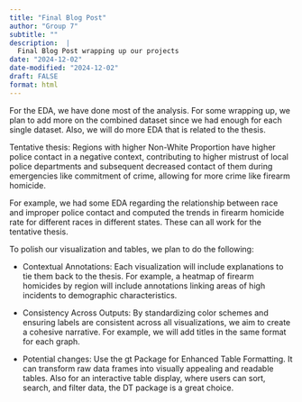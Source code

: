 ```yaml
---
title: "Final Blog Post"
author: "Group 7"
subtitle: ""
description:  |
  Final Blog Post wrapping up our projects
date: "2024-12-02"
date-modified: "2024-12-02"
draft: FALSE
format: html
---
```


For the EDA, we have done most of the analysis. For some wrapping up, we plan to add more on the combined dataset since we had enough for each single dataset. Also, we will do more EDA that is related to the thesis.

Tentative thesis: Regions with higher Non-White Proportion have higher police contact in a negative context, contributing to higher mistrust of local police departments and subsequent decreased contact of them during emergencies like commitment of crime, allowing for more crime like firearm homicide.

For example, we had some EDA regarding the relationship between race and improper police contact and computed the trends in firearm homicide rate for different races in different states. These can all work for the tentative thesis.

To polish our visualization and tables, we plan to do the following:

- Contextual Annotations: Each visualization will include explanations to tie them back to the thesis. For example, a heatmap of firearm homicides by region will include annotations linking areas of high incidents to demographic characteristics.

- Consistency Across Outputs: By standardizing color schemes and ensuring labels are consistent across all visualizations, we aim to create a cohesive narrative. For example, we will add titles in the same format for each graph.

- Potential changes:
  Use the gt Package for Enhanced Table Formatting. It can transform raw data frames into visually appealing and readable tables. Also for an interactive table display, where users can sort, search, and filter data, the DT package is a great choice. 



